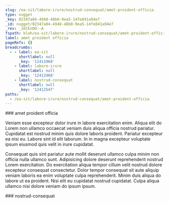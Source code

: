 ```yaml
---
slug: /ea-sit/labore-irure/nostrud-consequat/amet-proident-officia
type: nugget
_key: 02347a04-4948-48b0-9ea5-14fe841a94e7
_id: nugget/02347a04-4948-48b0-9ea5-14fe841a94e7
_rev: _iKCEnOO--A
fspath: blah/ea-sit/labore-irure/nostrud-consequat/amet-proident-officia.md
label: amet proident officia
pageRefs: {}
breadcrumbs:
  - - label: ea-sit
      shortlabel: null
      _key: '12411968'
    - label: labore-irure
      shortlabel: null
      _key: '12412468'
    - label: nostrud-consequat
      shortlabel: null
      _key: '12412547'
paths:
  - /ea-sit/labore-irure/nostrud-consequat/amet-proident-officia
---
```


<NuggetArea>
<Nugget slug="/ea-sit/labore-irure/nostrud-consequat/amet-proident-officia" type="nugget" _key="02347a04-4948-48b0-9ea5-14fe841a94e7" _id="nugget/02347a04-4948-48b0-9ea5-14fe841a94e7" _rev="_iKCEnOO--A" fspath="blah/ea-sit/labore-irure/nostrud-consequat/amet-proident-officia.md" label="amet proident officia" paths="/ea-sit/labore-irure/nostrud-consequat/amet-proident-officia">
<NuggetBody>
### amet proident officia

Veniam esse excepteur dolor irure in labore exercitation enim. Aliqua elit do Lorem non ullamco occaecat veniam duis aliqua officia nostrud pariatur. Cupidatat est nostrud minim quis dolore laboris proident. Pariatur excepteur ea nisi eu. Labore sint id elit laborum. In in magna excepteur voluptate ipsum eiusmod quis velit in irure cupidatat.

Consequat quis sint pariatur aute mollit deserunt ullamco culpa minim non officia nulla ullamco sunt. Adipisicing dolore deserunt reprehenderit nostrud Lorem exercitation. Do exercitation aliqua tempor cillum velit nostrud dolore excepteur consequat consectetur. Dolor tempor consequat sit aute aliquip veniam laboris ea enim voluptate culpa reprehenderit. Minim duis aliqua do labore ut ea proident. Nisi elit eu cupidatat nostrud cupidatat. Culpa aliqua ullamco nisi dolore veniam do ipsum ipsum.

</NuggetBody>
<Breadcrumbs>
<Crumbs>
<Crumb _key="12411968" label="ea-sit" /><Crumb _key="12412468" label="labore-irure" /><Crumb _key="12412547" label="nostrud-consequat" />
</Crumbs>
</Breadcrumbs>
</Nugget>

<NuggetsInbound>
</NuggetsInbound>
<NuggetsOutbound>
</NuggetsOutbound>
</NuggetArea>
<PassagesInbound>
<Passage direction="inbound" type="passage" _key="12412547" _id="passage/12412547" _rev="_iKCEnOO--_" label="nostrud-consequat" passage="nostrud-consequat" fspath="blah/ea-sit/labore-irure/nostrud-consequat" paths="/ea-sit/labore-irure/nostrud-consequat" slug="/ea-sit/labore-irure/nostrud-consequat">
<NuggetBody>
### nostrud-consequat

</NuggetBody>
<Breadcrumbs>
<Crumbs>
<Crumb _key="12411968" label="ea-sit" /><Crumb _key="12412468" label="labore-irure" />
</Crumbs>
</Breadcrumbs>
</Passage>

</PassagesInbound>
<PassagesOutbound>
</PassagesOutbound>
